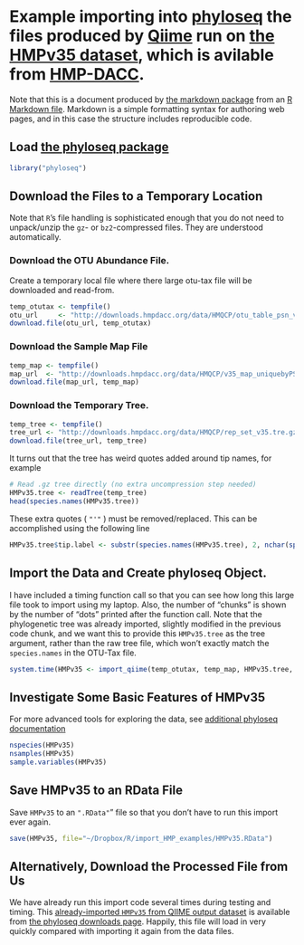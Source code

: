 <link href="http://kevinburke.bitbucket.org/markdowncss/markdown.css" rel="stylesheet"></link>

Example importing into [phyloseq](http://joey711.github.com/phyloseq/) the files produced by [Qiime](http://qiime.org/) run on [the HMPv35 dataset](http://hmpdacc.org/micro_analysis/microbiome_analyses.php), which is avilable from [HMP-DACC](http://hmpdacc.org/).
========================================================

Note that this is a document produced by [the markdown package](http://cran.r-project.org/web/packages/markdown/index.html) from an [R Markdown file](http://rstudio.org/docs/authoring/using_markdown). Markdown is a simple formatting syntax for authoring web pages, and in this case the structure includes reproducible code.

## Load [the phyloseq package](http://joey711.github.com/phyloseq/)
```r
library("phyloseq")
```

## Download the Files to a Temporary Location 
Note that `R`'s file handling is sophisticated enough that you do not need to unpack/unzip the `gz`- or `bz2`-compressed files. They are understood automatically.

### Download the OTU Abundance File.
Create a temporary local file where there large otu-tax file will be downloaded and read-from.

```r
temp_otutax <- tempfile()
otu_url     <- "http://downloads.hmpdacc.org/data/HMQCP/otu_table_psn_v35.txt.gz"
download.file(otu_url, temp_otutax)
```
### Download the Sample Map File

```r
temp_map <- tempfile()
map_url  <- "http://downloads.hmpdacc.org/data/HMQCP/v35_map_uniquebyPSN.txt.bz2"
download.file(map_url, temp_map)
```

### Download the Temporary Tree.
```r
temp_tree <- tempfile()
tree_url <- "http://downloads.hmpdacc.org/data/HMQCP/rep_set_v35.tre.gz"
download.file(tree_url, temp_tree)
```

It turns out that the tree has weird quotes added around tip names, for example
```r
# Read .gz tree directly (no extra uncompression step needed)
HMPv35.tree <- readTree(temp_tree) 
head(species.names(HMPv35.tree))
```
These extra quotes ( `"'"` ) must be removed/replaced. This can be accomplished using the following line
```r
HMPv35.tree$tip.label <- substr(species.names(HMPv35.tree), 2, nchar(species.names(HMPv35.tree))-1)
```

## Import the Data and Create phyloseq Object.
I have included a timing function call so that you can see how long this large file took to import using my laptop. Also, the number of "chunks" is shown by the number of "dots" printed after the function call. Note that the phylogenetic tree was already imported, slightly modified in the previous code chunk, and we want this to provide this `HMPv35.tree` as the tree argument, rather than the raw tree file, which won't exactly match the `species.names` in the OTU-Tax file.

```r
system.time(HMPv35 <- import_qiime(temp_otutax, temp_map, HMPv35.tree, chunk.size=2000L))
```

## Investigate Some Basic Features of HMPv35
For more advanced tools for exploring the data, see [additional phyloseq documentation](http://joey711.github.com/phyloseq/)

```r
nspecies(HMPv35)
nsamples(HMPv35)
sample.variables(HMPv35)
```

## Save HMPv35 to an RData File
Save `HMPv35` to an `".RData"`" file so that you don't have to run this import ever again.

```r
save(HMPv35, file="~/Dropbox/R/import_HMP_examples/HMPv35.RData")
```

## Alternatively, Download the Processed File from Us
We have already run this import code several times during testing and timing. This [already-imported `HMPv35` from QIIME output dataset](http://cloud.github.com/downloads/joey711/phyloseq/HMPv35.RData) is available from [the phyloseq downloads page](https://github.com/joey711/phyloseq/downloads). Happily, this file will load in very quickly compared with importing it again from the data files.

